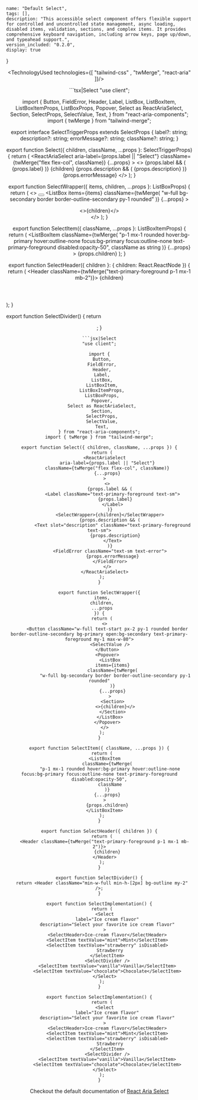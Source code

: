 
    name: "Default Select",
    tags: [],
    description: "This accessible select component offers flexible support for controlled and uncontrolled state management, async loading, disabled items, validation, sections, and complex items. It provides comprehensive keyboard navigation, including arrow keys, page up/down, and typeahead support.",
    version_included: "0.2.0",
    display: true
}

<Wrapper>

<ImportsWrapper>

</ImportsWrapper>

<Header />
<Preview> 

<Display>
<SelectImplementation />
</Display>

</Preview>

<Implementation>


<TechnologyUsed technologies={[ "tailwind-css" , "twMerge", "react-aria" ]}/>

<CodeBlock> 
```tsx|Select
"use client";

import {
  Button,
  FieldError,
  Header,
  Label,
  ListBox,
  ListBoxItem,
  ListBoxItemProps,
  ListBoxProps,
  Popover,
  Select as ReactAriaSelect,
  Section,
  SelectProps,
  SelectValue,
  Text,
} from "react-aria-components";
import { twMerge } from "tailwind-merge";

export interface SelectTriggerProps extends SelectProps<any> {
  label?: string;
  description?: string;
  errorMessage?: string;
  className?: string;
}

export function Select({ children, className, ...props }: SelectTriggerProps) {
  return (
    <ReactAriaSelect
      aria-label={props.label || "Select"}
      className={twMerge("flex flex-col", className)}
      {...props}
    >
      <>
        {props.label && (
          <Label className="text-primary-foreground text-sm">
            {props.label}
          </Label>
        )}
        <SelectWrapper>{children}</SelectWrapper>
        {props.description && (
          <Text slot="description" className="text-primary-foreground text-sm">
            {props.description}
          </Text>
        )}
        <FieldError className="text-sm text-error">
          {props.errorMessage}
        </FieldError>
      </>
    </ReactAriaSelect>
  );
}

export function SelectWrapper({
  items,
  children,
  ...props
}: ListBoxProps<any>) {
  return (
    <>
      <Button className="w-full text-start px-2 py-1 rounded border border-outline-secondary bg-primary open:bg-secondary text-primary-foreground my-1 max-w-80">
        <SelectValue />
      </Button>
      <Popover>
        <ListBox
          items={items}
          className={twMerge(
            "w-full bg-secondary border border-outline-secondary py-1 rounded"
          )}
          {...props}
        >
          <Section>
            <>{children}</>
          </Section>
        </ListBox>
      </Popover>
    </>
  );
}

export function SelectItem({ className, ...props }: ListBoxItemProps) {
  return (
    <ListBoxItem
      className={twMerge(
        "p-1 mx-1 rounded hover:bg-primary hover:outline-none focus:bg-primary focus:outline-none text-primary-foreground disabled:opacity-50",
        className as string
      )}
      {...props}
    >
      {props.children}
    </ListBoxItem>
  );
}

export function SelectHeader({ children }: { children: React.ReactNode }) {
  return (
    <Header className={twMerge("text-primary-foreground p-1 mx-1 mb-2")}>
      {children}
    </Header>
  );
}

export function SelectDivider() {
  return <Header className="min-w-full min-h-[2px] bg-outline my-2" />;
}
```
```jsx|Select
"use client";

import {
  Button,
  FieldError,
  Header,
  Label,
  ListBox,
  ListBoxItem,
  ListBoxItemProps,
  ListBoxProps,
  Popover,
  Select as ReactAriaSelect,
  Section,
  SelectProps,
  SelectValue,
  Text,
} from "react-aria-components";
import { twMerge } from "tailwind-merge";

export function Select({ children, className, ...props }) {
  return (
    <ReactAriaSelect
      aria-label={props.label || "Select"}
      className={twMerge("flex flex-col", className)}
      {...props}
    >
      <>
        {props.label && (
          <Label className="text-primary-foreground text-sm">
            {props.label}
          </Label>
        )}
        <SelectWrapper>{children}</SelectWrapper>
        {props.description && (
          <Text slot="description" className="text-primary-foreground text-sm">
            {props.description}
          </Text>
        )}
        <FieldError className="text-sm text-error">
          {props.errorMessage}
        </FieldError>
      </>
    </ReactAriaSelect>
  );
}

export function SelectWrapper({
  items,
  children,
  ...props
}) {
  return (
    <>
      <Button className="w-full text-start px-2 py-1 rounded border border-outline-secondary bg-primary open:bg-secondary text-primary-foreground my-1 max-w-80">
        <SelectValue />
      </Button>
      <Popover>
        <ListBox
          items={items}
          className={twMerge(
            "w-full bg-secondary border border-outline-secondary py-1 rounded"
          )}
          {...props}
        >
          <Section>
            <>{children}</>
          </Section>
        </ListBox>
      </Popover>
    </>
  );
}

export function SelectItem({ className, ...props }) {
  return (
    <ListBoxItem
      className={twMerge(
        "p-1 mx-1 rounded hover:bg-primary hover:outline-none focus:bg-primary focus:outline-none text-primary-foreground disabled:opacity-50",
        className
      )}
      {...props}
    >
      {props.children}
    </ListBoxItem>
  );
}

export function SelectHeader({ children }) {
  return (
    <Header className={twMerge("text-primary-foreground p-1 mx-1 mb-2")}>
      {children}
    </Header>
  );
}

export function SelectDivider() {
  return <Header className="min-w-full min-h-[2px] bg-outline my-2" />;
}
```

```tsx|Implementation
export function SelectImplementation() {
  return (
    <Select
      label="Ice cream flavor"
      description="Select your favorite ice cream flavor"
    >
      <SelectHeader>Ice-cream flavor</SelectHeader>
      <SelectItem textValue="mint">Mint</SelectItem>
      <SelectItem textValue="strawberry" isDisabled>
        Strawberry
      </SelectItem>
      <SelectDivider />
      <SelectItem textValue="vanilla">Vanilla</SelectItem>
      <SelectItem textValue="chocolate">Chocolate</SelectItem>
    </Select>
  );
}
```
```jsx|Implementation
export function SelectImplementation() {
  return (
    <Select
      label="Ice cream flavor"
      description="Select your favorite ice cream flavor"
    >
      <SelectHeader>Ice-cream flavor</SelectHeader>
      <SelectItem textValue="mint">Mint</SelectItem>
      <SelectItem textValue="strawberry" isDisabled>
        Strawberry
      </SelectItem>
      <SelectDivider />
      <SelectItem textValue="vanilla">Vanilla</SelectItem>
      <SelectItem textValue="chocolate">Chocolate</SelectItem>
    </Select>
  );
}
```
</CodeBlock>


Checkout the default documentation of [React Aria Select](https://react-spectrum.adobe.com/react-aria/Select.html)

</Implementation>
</Wrapper>
